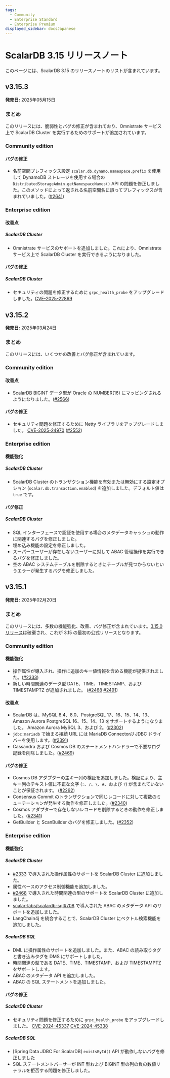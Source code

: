 ```yaml
---
tags:
  - Community
  - Enterprise Standard
  - Enterprise Premium
displayed_sidebar: docsJapanese
---
```


# ScalarDB 3.15 リリースノート


<TranslationBanner />

このページには、ScalarDB 3.15 のリリースノートのリストが含まれています。

## v3.15.3

**発売日:** 2025年05月15日

### まとめ

このリリースには、脆弱性とバグの修正が含まれており、Omnistrate サービス上で ScalarDB Cluster を実行するためのサポートが追加されています。

### Community edition

#### バグの修正

- 名前空間プレフィックス設定 `scalar.db.dynamo.namespace.prefix` を使用して DynamoDB ストレージを使用する場合の `DistributedStorageAdmin.getNamespaceNames()` API の問題を修正しました。このメソッドによって返される名前空間名に誤ってプレフィックスが含まれていました。([#2641](https://github.com/scalar-labs/scalardb/pull/2641))

### Enterprise edition

#### 改善点

##### ScalarDB Cluster

- Omnistrate サービスのサポートを追加しました。これにより、Omnistrate サービス上で ScalarDB Cluster を実行できるようになりました。

#### バグの修正

##### ScalarDB Cluster

- セキュリティの問題を修正するために `grpc_health_probe` をアップグレードしました。[CVE-2025-22869](https://github.com/advisories/GHSA-hcg3-q754-cr77)

## v3.15.2

**発売日:** 2025年03月24日

### まとめ

このリリースには、いくつかの改善とバグ修正が含まれています。

### Community edition

#### 改善点

- ScalarDB BIGINT データ型が Oracle の NUMBER(16) にマッピングされるようになりました。([#2566](https://github.com/scalar-labs/scalardb/pull/2566))

#### バグの修正

- セキュリティ問題を修正するために Netty ライブラリをアップグレードしました。 [CVE-2025-24970](https://github.com/advisories/GHSA-4g8c-wm8x-jfhw "CVE-2025-24970") ([#2552](https://github.com/scalar-labs/scalardb/pull/2552))

### Enterprise edition

#### 機能強化

##### ScalarDB Cluster

- ScalarDB Cluster のトランザクション機能を有効または無効にする設定オプション (`scalar.db.transaction.enabled`) を追加しました。デフォルト値は `true` です。

#### バグ修正

##### ScalarDB Cluster

- SQL インターフェースで認証を使用する場合のメタデータキャッシュの動作に関連するバグを修正しました。
- 埋め込み機能の設定を修正しました。
- スーパーユーザーが存在しないユーザーに対して ABAC 管理操作を実行できるバグを修正しました。
- 空の ABAC システムテーブルを削除するときにテーブルが見つからないというエラーが発生するバグを修正しました。

## v3.15.1

**発売日:** 2025年02月20日

### まとめ

このリリースには、多数の機能強化、改善、バグ修正が含まれています。[3.15.0 リリース](https://github.com/scalar-labs/scalardb/releases/tag/v3.15.0)は破棄され、これが 3.15 の最初の公式リリースとなります。

### Community edition

#### 機能強化

- 操作属性が導入され、操作に追加のキー値情報を含める機能が提供されました。([#2333](https://github.com/scalar-labs/scalardb/pull/2333))
- 新しい時間関連のデータ型 DATE、TIME、TIMESTAMP、および TIMESTAMPTZ が追加されました。 ([#2468](https://github.com/scalar-labs/scalardb/pull/2468) [#2491](https://github.com/scalar-labs/scalardb/pull/2491))

#### 改善点

- ScalarDB は、MySQL 8.4、8.0、PostgreSQL 17、16、15、14、13、Amazon Aurora PostgreSQL 16、15、14、13 をサポートするようになりました。 Amazon Aurora MySQL 3、および 2。([#2302](https://github.com/scalar-labs/scalardb/pull/2302))
- `jdbc:mariadb` で始まる接続 URL には MariaDB Connector/J JDBC ドライバーを使用します。([#2391](https://github.com/scalar-labs/scalardb/pull/2391))
- Cassandra および Cosmos DB のステートメントハンドラーで不要なログ記録を削除しました。([#2469](https://github.com/scalar-labs/scalardb/pull/2469))

#### バグの修正

- Cosmos DB アダプターの主キー列の検証を追加しました。検証により、主キー列のテキスト値に不正な文字 (`:`、`/`、`\`、`#`、および `?`) が含まれていないことが保証されます。 ([#2292](https://github.com/scalar-labs/scalardb/pull/2292))
- Consensus Commit のトランザクションで同じレコードに対して複数のミューテーションが発生する動作を修正しました。([#2340](https://github.com/scalar-labs/scalardb/pull/2340))
- Cosmos アダプターで存在しないレコードを削除するときの動作を修正しました。([#2341](https://github.com/scalar-labs/scalardb/pull/2341))
- GetBuilder と ScanBuilder のバグを修正しました。([#2352](https://github.com/scalar-labs/scalardb/pull/2352))

### Enterprise edition

#### 機能強化

##### ScalarDB Cluster

- [#2333](https://github.com/scalar-labs/scalardb/pull/2333) で導入された操作属性のサポートを ScalarDB Cluster に追加しました。
- 属性ベースのアクセス制御機能を追加しました。
- [#2468](https://github.com/scalar-labs/scalardb/pull/2468) で導入された時間関連の型のサポートを ScalarDB Cluster に追加しました。
- [scalar-labs/scalardb-sql#708](https://github.com/scalar-labs/scalardb-sql/pull/708) で導入された ABAC のメタデータ API のサポートを追加しました。
- LangChain4j を統合することで、ScalarDB Cluster にベクトル検索機能を追加しました。

##### ScalarDB SQL

- DML に操作属性のサポートを追加しました。また、ABAC の読み取りタグと書き込みタグを DMS にサポートしました。
- 時間関連の型である DATE、TIME、TIMESTAMP、および TIMESTAMPTZ をサポートします。
- ABAC のメタデータ API を追加しました。
- ABAC の SQL ステートメントを追加しました。

#### バグの修正

##### ScalarDB Cluster

- セキュリティ問題を修正するために `grpc_health_probe` をアップグレードしました。 [CVE-2024-45337](https://github.com/advisories/GHSA-v778-237x-gjrc "CVE-2024-45337") [CVE-2024-45338](https://github.com/advisories/GHSA-w32m-9786-jp63 "CVE-2024-45338")

##### ScalarDB SQL

- [Spring Data JDBC For ScalarDB] `existsById()` API が動作しないバグを修正しました
- SQL ステートメントパーサーが INT 型および BIGINT 型の列の負の数値リテラルを拒否する問題を修正しました。
